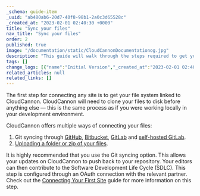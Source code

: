```yaml
---
_schema: guide-item
_uuid: "ab480ab6-20d7-40f8-98b1-2a0c3d65528c"
_created_at: "2023-02-01 02:40:30 +0000"
title: "Sync your files"
nav_title: "Sync your files"
order: 2
published: true
image: "/documentation/static/CloudCannonDocumentationog.jpg"
description: "This guide will walk through the steps required to get your SvelteKit site built, editable and live on CloudCannon."
tags: []
change_logs: [{"name":"Initial Version","_created_at":"2023-02-01 02:40:30 +0000"}]
related_articles: null
related_links: []
---
```


The first step for connecting any site is to get your file system linked to CloudCannon.
CloudCannon will need to clone your files to disk before anything else — this is the same process as if you were working locally in your development environment.

CloudCannon offers multiple ways of connecting your files:

1. Git syncing through [GitHub](/documentation/articles/connecting-a-github-repository-as-your-source/), [Bitbucket](/documentation/articles/connecting-a-bitbucket-respository-as-your-source/), [GitLab](/documentation/articles/connecting-a-gitlab-respository-as-your-source/) and [self-hosted GitLab](/documentation/articles/connecting-a-self-hosted-gitlab-repository-as-your-source/).
2. [Uploading a folder or zip of your files](/documentation/articles/add-files-with-direct-upload/).

It is highly recommended that you use the Git syncing option.
This allows your updates on CloudCannon to push back to your repository.
Your editors can then contribute to the Software Development Life Cycle (SDLC).
This step is configured through an OAuth connection with the relevant partner.
Check out the [Connecting Your First Site](/documentation/articles/connecting-your-first-site/) guide for more information on this step.
